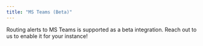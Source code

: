 ```yaml
---
title: "MS Teams (Beta)"
---
```


Routing alerts to MS Teams is supported as a beta integration.
Reach out to us to enable it for your instance!